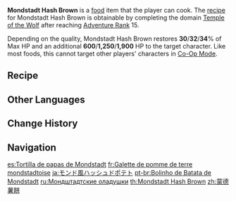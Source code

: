 {{Food Infobox
|id              = 108046
|name            = Mondstadt Hash Brown
|description     = A fried cake of mashed potatoes.
|desc_suspicious = It's said that a hash brown without jam is not worthy of the Mondstadt name... But is this even a hash brown?
|desc_basic      = A little bit of pinecone helps give it a nice crunch, and great with a bit of jam. Loved by people of all ages.
|desc_delicious  = Close your eyes and feel the mild breeze and sweet dew that Mondstadt offers.
|type            = Recovery Dishes
|effectType      = Healing
|effect          = Restores (var1)% of Max HP and an additional (var2) HP to the selected character.
|eff_att1        = HP Restore
|eff_att2        = HP Restore Percent
|eff_att3        = HP Restore Fixed
|eff_suspicious1 = 30
|eff_suspicious2 = 600
|eff_basic1      = 32
|eff_basic2      = 1,250
|eff_delicious1  = 34
|eff_delicious2  = 1,900
|quality         = 3
|variant         = Puppy-Paw Hash Brown
|region          = Mondstadt
|recipe          = [[Temple of the Wolf]] Domain
}}
'''Mondstadt Hash Brown''' is a [[food]] item that the player can cook. The [[recipe]] for Mondstadt Hash Brown is obtainable by completing the domain [[Temple of the Wolf]] after reaching [[Adventure Rank]] 15.

Depending on the quality, Mondstadt Hash Brown restores '''30'''/'''32'''/'''34'''% of Max HP and an additional '''600'''/'''1,250'''/'''1,900''' HP to the target character. Like most foods, this cannot target other players' characters in [[Co-Op Mode]].

{{Special Dish|Razor|Puppy-Paw Hash Brown}}

==Recipe==
{{Recipe
|type = Cooking
|Pinecone = 2
|Potato = 1
|Jam = 1
|sort = Pinecone;Potato;Jam
}}

==Other Languages==
{{Other Languages
|en      = Mondstadt Hash Brown
|zhs     = 蒙德土豆饼
|zhs_rm  = Méngdé Tǔdòubǐng
|zht     = 蒙德薯餅
|zht_rm  = Méngdé Shǔbǐng
|zh_tl   = Mondstadt Hash Brown
|ja      = モンド風ハッシュドポテト
|ja_rm   = Mondo-fuu Hasshudo Poteto
|ja_tl   = Mondstadt-Style Hashed Potato
|ko      = 몬드 감자전
|ko_rm   = Mondeu Gamjajeon
|ko_tl   = Mondstadt {{w|Gamja-jeon}}
|es      = Tortilla de papas de Mondstadt
|es_tl   = Mondstadt Potato Tortilla
|fr      = Galette de pomme de terre mondstadtoise
|fr_tl   = Mondstadt Potato Pancake
|ru      = Мондштадтские оладушки
|ru_tl   = Mondstadt Pancakes
|th      = Mondstadt Hash Brown
|vi      = Bánh Khoai Tây Mondstadt
|vi_tl   = Mondstadt Potato Pie
|de      = Kartoffelpuffer nach Mondstadt-Art
|de_tl   = Mondstadt-Style Hash Brown
|id      = Mondstadt Hash Brown
|pt      = Bolinho de Batata de Mondstadt
|pt_tl   = 
|tr      = Mondstadt Usulü Mücver
|tr_tl   = 
|it      = Frittelle di patate di Mondstadt
|it_tl   = Mondstadt Potato Fritters
}}

==Change History==
{{Change History|1.0}}

==Navigation==
{{Food Navbox}}

[[es:Tortilla de papas de Mondstadt]]
[[fr:Galette de pomme de terre mondstadtoise]]
[[ja:モンド風ハッシュドポテト]]
[[pt-br:Bolinho de Batata de Mondstadt]]
[[ru:Мондштадтские оладушки]]
[[th:Mondstadt Hash Brown]]
[[zh:蒙德薯餅]]